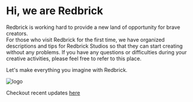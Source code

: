
# Hi, we are Redbrick

Redbrick is working hard to provide a new land of opportunity for brave creators.  
For those who visit Redbrick for the first time, we have organized descriptions and tips for Redbrick Studios so that they can start creating without any problems. If you have any questions or difficulties during your creative activities, please feel free to refer to this place.

Let's make everything you imagine with Redbrick.

![logo](../../images/redbricklogo.webp)

<Callout type="info">Checkout recent updates [here](/en/faq/updates)</Callout>
